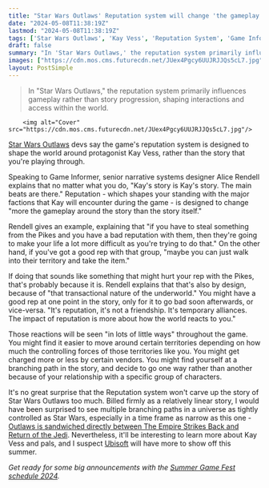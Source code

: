 ```yaml
---
title: "Star Wars Outlaws' Reputation system will change 'the gameplay around the story' rather than 'the story itself'"
date: "2024-05-08T11:38:19Z"
lastmod: "2024-05-08T11:38:19Z"
tags: ['Star Wars Outlaws', 'Kay Vess', 'Reputation System', 'Game Informer', 'Alice Rendell', 'Pikes', 'Underworld', 'Ubisoft', 'Summer Game Fest']
draft: false
summary: "In 'Star Wars Outlaws,' the reputation system primarily influences gameplay rather than story progression, shaping interactions and access within the world."
images: ["https://cdn.mos.cms.futurecdn.net/JUex4Pgcy6UUJRJJQs5cL7.jpg"]
layout: PostSimple
---
```

> In "Star Wars Outlaws," the reputation system primarily influences gameplay rather than story progression, shaping interactions and access within the world.


        <img alt="Cover" src="https://cdn.mos.cms.futurecdn.net/JUex4Pgcy6UUJRJJQs5cL7.jpg"/>
        
[Star Wars Outlaws](https://www.gamesradar.com/star-wars-outlaws-guide/) devs say the game's reputation system is designed to shape the world around protagonist Kay Vess, rather than the story that you're playing through.

Speaking to Game Informer, senior narrative systems designer Alice Rendell explains that no matter what you do, "Kay's story is Kay's story. The main beats are there." Reputation - which shapes your standing with the major factions that Kay will encounter during the game - is designed to change "more the gameplay around the story than the story itself."

Rendell gives an example, explaining that "if you have to steal something from the Pikes and you have a bad reputation with them, then they're going to make your life a lot more difficult as you're trying to do that." On the other hand, if you've got a good rep with that group, "maybe you can just walk into their territory and take the item."

If doing that sounds like something that might hurt your rep with the Pikes, that's probably because it is. Rendell explains that that's also by design, because of "that transactional nature of the underworld." You might have a good rep at one point in the story, only for it to go bad soon afterwards, or vice-versa. "It's reputation, it's not a friendship. It's temporary alliances. The impact of reputation is more about how the world reacts to you."

Those reactions will be seen "in lots of little ways" throughout the game. You might find it easier to move around certain territories depending on how much the controlling forces of those territories like you. You might get charged more or less by certain vendors. You might find yourself at a branching path in the story, and decide to go one way rather than another because of your relationship with a specific group of characters.

It's no great surprise that the Reputation system won't carve up the story of Star Wars Outlaws too much. Billed firmly as a relatively linear story, I would have been surprised to see multiple branching paths in a universe as tightly controlled as Star Wars, especially in a time frame as narrow as this one - [Outlaws is sandwiched directly between The Empire Strikes Back and Return of the Jedi](https://www.gamesradar.com/star-wars-outlaws-is-set-between-empire-strikes-back-and-return-of-the-jedi/). Nevertheless, it'll be interesting to learn more about Kay Vess and pals, and I suspect [Ubisoft](https://www.gamesradar.com/tag/ubisoft/) will have more to show off this summer.

*Get ready for some big announcements with the *[<em>Summer Game Fest schedule 2024</em>](https://www.gamesradar.com/summer-game-fest-schedule-2024/)*.*
        